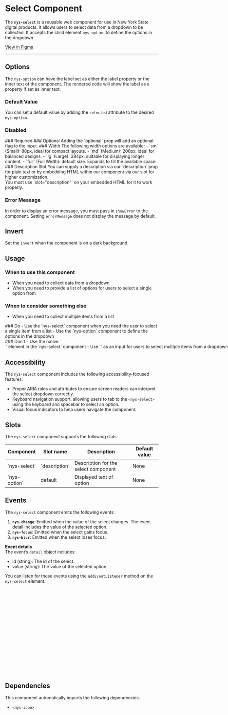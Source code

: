 
<Meta of={NysSelectStories} title="Components/Select/Documentation" />

# Select **Component**

The **`nys-select`** is a reusable web component for use in New York State digital products. It allows users to select data from a dropdown to be collected. It accepts the child element `nys-option` to define the options in the dropdown.

<div className="nys-grid-row nys-grid-gap-1">
  <nys-badge label="Stable" prefixIcon="code"></nys-badge>
  <nys-badge
    prefixIcon
    prefixLabel="WCAG 2.2"
    label="AA"
    intent="success"
  ></nys-badge>
  <p className="pill pill--uikit"><a target="_blank" href="https://www.figma.com/design/U2QpuSUXRTxbgG64Fzi9bu?node-id=3981-9877">View in Figma</a></p>
</div>

***

<Canvas of={NysSelectStories.Basic} />

<Controls />

## Options
The `nys-option` can have the label set as either the label property or the inner text of the component. The rendered code will show the label as a property if set as inner text.
<Canvas of={NysSelectStories.OptionsLabelSlot} />
### Default Value
You can set a default value by adding the `selected` attribute to the desired `nys-option`.
<Canvas of={NysSelectStories.DefaultValue} />
### Disabled
<Canvas of={NysSelectStories.Disabled} />
### Required
<Canvas of={NysSelectStories.Required} />
### Optional
Adding the `optional` prop will add an optional flag to the input.
<Canvas of={NysSelectStories.Optional} />
### Width
The following width options are available:
- `sm` (Small): 88px, ideal for compact layouts.
- `md` (Medium): 200px, ideal for balanced designs.
- `lg` (Large): 384px, suitable for displaying longer content.
- `full` (Full Width): default size. Expands to fill the available space.
<Canvas of={NysSelectStories.Width} />
### Description Slot
You can supply a description via our `description` prop for plain text or by embedding HTML within our component via our slot for higher customization.

<div style={{ display: 'flex', gap: '10px', verticalAlign: 'middle', alignItems: 'center'}}>  <nys-icon name="info" size="xl" style={{margin: '20px 0' }}></nys-icon> You must use `slot="description"` on your embedded HTML for it to work properly. </div>
<Canvas of={NysSelectStories.DescriptionSlot} />

### Error Message
In order to display an error message, you must pass in `showError` to the component. Setting `errorMessage` does not display the message by default.
<Canvas of={NysSelectStories.ErrorMessage} />

## Invert
Set the `invert` when the component is on a dark background.
<Canvas of={NysSelectStories.Invert} />

## Usage

### When to use this component
- When you need to collect data from a dropdown
- When you need to provide a list of options for users to select a single option from

### When to consider something else
- When you need to collect multiple items from a list

<div className="nys-grid-row nys-grid-gap-lg">
  <div className="nys-mobile-lg:nys-grid-col">
    <div className="usage-card usage-card--do">
      ### <nys-icon name="check_circle" color="var(--nys-color-success)" /> Do
      - Use the `nys-select` component when you need the user to select a single item from a list
      - Use the `nys-option` component to define the options in the dropdown
    </div>
  </div>
  <div className="nys-mobile-lg:nys-grid-col">
    <div className="usage-card usage-card--dont">
      ### <nys-icon name="error" color="var(--nys-color-danger)" /> Don't
      - Use the native `<option>` element in the `nys-select` component
      - Use `<nys-select multiple>` as an input for users to select multiple items from a dropdown. Consider a [checkbox group](?path=/docs/components-checkbox--docs) instead. More guidance from the <a className="usage-link" target="_blank" href="https://designsystem.digital.gov/components/select/#when-to-consider-something-else">US Web Design System</a>.
    </div>
  </div>
</div>

## Accessibility

The `nys-select` component includes the following accessibility-focused features:

- Proper ARIA roles and attributes to ensure screen readers can interpret the select dropdown correctly.
- Keyboard navigation support, allowing users to tab to the `<nys-select>` using the keyboard and spacebar to select an option.
- Visual focus indicators to help users navigate the component.

## Slots

The `nys-select` component supports the following slots:
<table>
    <thead>
    <tr>
        <th>Component</th>
        <th>Slot name</th>
        <th>Description</th>
        <th>Default value</th>
    </tr>
    </thead>
    <tbody>
    <tr>
        <td>`nys-select`</td>
        <td>`description`</td>
        <td>Description for the select component</td>
        <td>None</td>
    </tr>
    <tr>
        <td>`nys-option`</td>
        <td>default</td>
        <td>Displayed text of option</td>
        <td>None</td>
    </tr>
    </tbody>
</table>

## Events
The `nys-select` component emits the following events:

1. **`nys-change`**: Emitted when the value of the select changes. The event detail includes the value of the selected option.
2. **`nys-focus`**: Emitted when the select gains focus.
3. **`nys-blur`**: Emitted when the select loses focus.

**Event details** \
The event’s `detail` object includes:
- id (string): The id of the select.
- value (string): The value of the selected option.

You can listen for these events using the `addEventListener` method on the `nys-select` element.

```js

//Select the select component
const select = document.querySelector('nys-select');

//Listen for the 'nys-change' event
select.addEventListener('nys-change', (event) => {
  const { id, value } = event.detail;
  console.log(`Select (${id}) changed to: ${value}`);
});

//Listen for the 'focus' event
select.addEventListener('nys-focus', () => {
  console.log('Select is focused');
});

//Listen for the 'nys-blur' event
select.addEventListener('nys-blur', () => {
  console.log('Select lost focus');
});

```

## Dependencies
This component automatically imports the following dependencies.
- `<nys-icon>`
